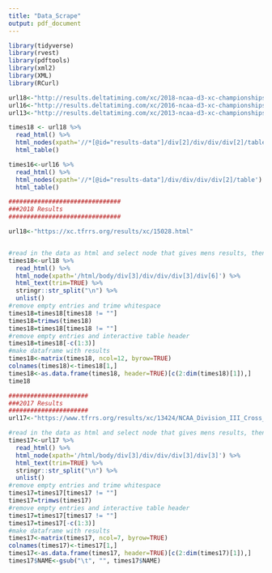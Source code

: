 ```yaml
---
title: "Data_Scrape"
output: pdf_document
---
```


```r
library(tidyverse)
library(rvest)
library(pdftools)
library(xml2)
library(XML)
library(RCurl)

url18<-"http://results.deltatiming.com/xc/2018-ncaa-d3-xc-championships/results/2"
url16<-"http://results.deltatiming.com/xc/2016-ncaa-d3-xc-championships/results/1"
url13<-"http://results.deltatiming.com/xc/2013-ncaa-d3-xc-championships/results/2"

times18 <- url18 %>%
  read_html() %>%
  html_nodes(xpath='//*[@id="results-data"]/div[2]/div/div/div[2]/table') %>%
  html_table()

times16<-url16 %>%
  read_html() %>%
  html_nodes(xpath='//*[@id="results-data"]/div/div/div/div[2]/table') %>%
  html_table()

###############################
###2018 Results
###############################

url18<-"https://xc.tfrrs.org/results/xc/15028.html"


#read in the data as html and select node that gives mens results, then split by "/n" character and unlist as character vector
times18<-url18 %>%
  read_html() %>%
  html_node(xpath='/html/body/div[3]/div/div/div[3]/div[6]') %>%
  html_text(trim=TRUE) %>%
  stringr::str_split("\n") %>%
  unlist()
#remove empty entries and trime whitespace
times18=times18[times18 != ""]
times18=trimws(times18)
times18=times18[times18 != ""]
#remove empty entries and interactive table header
times18=times18[-c(1:3)]
#make dataframe with results
times18<-matrix(times18, ncol=12, byrow=TRUE)
colnames(times18)<-times18[1,]
times18<-as.data.frame(times18, header=TRUE)[c(2:dim(times18)[1]),]
time18

######################
###2017 Results
######################
url17<-"https://www.tfrrs.org/results/xc/13424/NCAA_Division_III_Cross_Country_Championships"

#read in the data as html and select node that gives mens results, then split by "/n" character and unlist as character vector
times17<-url17 %>%
  read_html() %>%
  html_node(xpath='/html/body/div[3]/div/div/div[3]/div[3]') %>%
  html_text(trim=TRUE) %>%
  stringr::str_split("\n") %>%
  unlist() 
#remove empty entries and trime whitespace
times17=times17[times17 != ""]
times17=trimws(times17)
#remove empty entries and interactive table header
times17=times17[times17 != ""]
times17=times17[-c(1:3)]
#make dataframe with results
times17<-matrix(times17, ncol=7, byrow=TRUE)
colnames(times17)<-times17[1,]
times17<-as.data.frame(times17, header=TRUE)[c(2:dim(times17)[1]),]
times17$NAME<-gsub("\t", "", times17$NAME)



```


